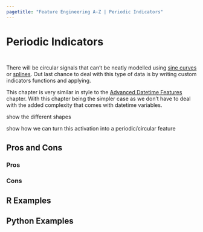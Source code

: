 ```yaml
---
pagetitle: "Feature Engineering A-Z | Periodic Indicators"
---
```


# Periodic Indicators {#sec-circular-indicators}

::: {style="visibility: hidden; height: 0px;"}
## Periodic Indicators
:::

There will be circular signals that can't be neatly modelled using [sine curves](circular-trig) or [splines](circular-splines).
Out last chance to deal with this type of data is by writing custom indicators functions and applying.

This chapter is very similar in style to the [Advanced Datetime Features](datetime-advanced) chapter.
With this chapter being the simpler case as we don't have to deal with the added complexity that comes with datetime variables.

show the different shapes

show how we can turn this activation into a periodic/circular feature

## Pros and Cons

### Pros

### Cons

## R Examples

## Python Examples

